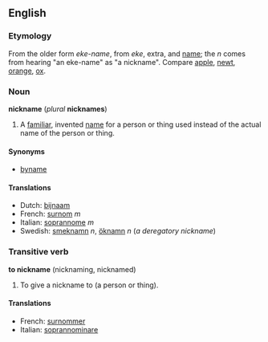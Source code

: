 ==English==
===Etymology===
From the older form ''eke-name'', from ''eke'', extra, and [[name]]; the ''n'' comes from hearing "an eke-name" as "a nickname".  Compare [[apple]], [[newt]], [[orange]], [[ox]].

===Noun===
'''nickname''' (''plural'' '''nicknames''')

#A [[familiar]], invented [[name]] for a person or thing used instead of the actual name of the person or thing.

====Synonyms====
*[[byname]]

====Translations====
*Dutch: [[bijnaam]]
*French: [[surnom]] ''m''
*Italian: [[soprannome]] ''m''
*Swedish: [[smeknamn]] ''n'', [[öknamn]] ''n'' (''a deregatory nickname'')

===Transitive verb===
'''to nickname''' (nicknaming, nicknamed)

#To give a nickname to (a person or thing).

====Translations====
*French: [[surnommer]]
*Italian: [[soprannominare]]